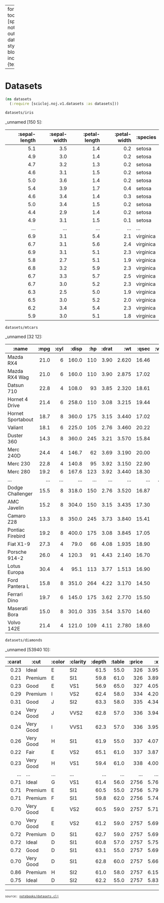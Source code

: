 
---
format:
  html:
    toc: true
    toc-depth: 4
    theme: [spacelab, notebooks/custom.scss]
    output-file: datasets.html
highlight-style: solarized
code-block-background: true
include-in-header: {text: '<link rel = "icon" href = "data:," />'}

---
<style>.table {
    overflow-y: scroll;
}
</style><style>.printedClojure .sourceCode {
  background-color: transparent;
  border-style: none;
}
</style>
<script src="datasets_files/md-default0.js" type="text/javascript"></script><script src="datasets_files/md-default1.js" type="text/javascript"></script>

# Datasets


<div class="sourceClojure">
```clojure
(ns datasets
  (:require [scicloj.noj.v1.datasets :as datasets]))
```
</div>



<div class="sourceClojure">
```clojure
datasets/iris
```
</div>


_unnamed [150 5]:

| :sepal-length | :sepal-width | :petal-length | :petal-width |  :species |
|--------------:|-------------:|--------------:|-------------:|-----------|
|           5.1 |          3.5 |           1.4 |          0.2 |    setosa |
|           4.9 |          3.0 |           1.4 |          0.2 |    setosa |
|           4.7 |          3.2 |           1.3 |          0.2 |    setosa |
|           4.6 |          3.1 |           1.5 |          0.2 |    setosa |
|           5.0 |          3.6 |           1.4 |          0.2 |    setosa |
|           5.4 |          3.9 |           1.7 |          0.4 |    setosa |
|           4.6 |          3.4 |           1.4 |          0.3 |    setosa |
|           5.0 |          3.4 |           1.5 |          0.2 |    setosa |
|           4.4 |          2.9 |           1.4 |          0.2 |    setosa |
|           4.9 |          3.1 |           1.5 |          0.1 |    setosa |
|           ... |          ... |           ... |          ... |       ... |
|           6.9 |          3.1 |           5.4 |          2.1 | virginica |
|           6.7 |          3.1 |           5.6 |          2.4 | virginica |
|           6.9 |          3.1 |           5.1 |          2.3 | virginica |
|           5.8 |          2.7 |           5.1 |          1.9 | virginica |
|           6.8 |          3.2 |           5.9 |          2.3 | virginica |
|           6.7 |          3.3 |           5.7 |          2.5 | virginica |
|           6.7 |          3.0 |           5.2 |          2.3 | virginica |
|           6.3 |          2.5 |           5.0 |          1.9 | virginica |
|           6.5 |          3.0 |           5.2 |          2.0 | virginica |
|           6.2 |          3.4 |           5.4 |          2.3 | virginica |
|           5.9 |          3.0 |           5.1 |          1.8 | virginica |




<div class="sourceClojure">
```clojure
datasets/mtcars
```
</div>


_unnamed [32 12]:

|             :name | :mpg | :cyl | :disp | :hp | :drat |   :wt | :qsec | :vs | :am | :gear | :carb |
|-------------------|-----:|-----:|------:|----:|------:|------:|------:|----:|----:|------:|------:|
|         Mazda RX4 | 21.0 |    6 | 160.0 | 110 |  3.90 | 2.620 | 16.46 |   0 |   1 |     4 |     4 |
|     Mazda RX4 Wag | 21.0 |    6 | 160.0 | 110 |  3.90 | 2.875 | 17.02 |   0 |   1 |     4 |     4 |
|        Datsun 710 | 22.8 |    4 | 108.0 |  93 |  3.85 | 2.320 | 18.61 |   1 |   1 |     4 |     1 |
|    Hornet 4 Drive | 21.4 |    6 | 258.0 | 110 |  3.08 | 3.215 | 19.44 |   1 |   0 |     3 |     1 |
| Hornet Sportabout | 18.7 |    8 | 360.0 | 175 |  3.15 | 3.440 | 17.02 |   0 |   0 |     3 |     2 |
|           Valiant | 18.1 |    6 | 225.0 | 105 |  2.76 | 3.460 | 20.22 |   1 |   0 |     3 |     1 |
|        Duster 360 | 14.3 |    8 | 360.0 | 245 |  3.21 | 3.570 | 15.84 |   0 |   0 |     3 |     4 |
|         Merc 240D | 24.4 |    4 | 146.7 |  62 |  3.69 | 3.190 | 20.00 |   1 |   0 |     4 |     2 |
|          Merc 230 | 22.8 |    4 | 140.8 |  95 |  3.92 | 3.150 | 22.90 |   1 |   0 |     4 |     2 |
|          Merc 280 | 19.2 |    6 | 167.6 | 123 |  3.92 | 3.440 | 18.30 |   1 |   0 |     4 |     4 |
|               ... |  ... |  ... |   ... | ... |   ... |   ... |   ... | ... | ... |   ... |   ... |
|  Dodge Challenger | 15.5 |    8 | 318.0 | 150 |  2.76 | 3.520 | 16.87 |   0 |   0 |     3 |     2 |
|       AMC Javelin | 15.2 |    8 | 304.0 | 150 |  3.15 | 3.435 | 17.30 |   0 |   0 |     3 |     2 |
|        Camaro Z28 | 13.3 |    8 | 350.0 | 245 |  3.73 | 3.840 | 15.41 |   0 |   0 |     3 |     4 |
|  Pontiac Firebird | 19.2 |    8 | 400.0 | 175 |  3.08 | 3.845 | 17.05 |   0 |   0 |     3 |     2 |
|         Fiat X1-9 | 27.3 |    4 |  79.0 |  66 |  4.08 | 1.935 | 18.90 |   1 |   1 |     4 |     1 |
|     Porsche 914-2 | 26.0 |    4 | 120.3 |  91 |  4.43 | 2.140 | 16.70 |   0 |   1 |     5 |     2 |
|      Lotus Europa | 30.4 |    4 |  95.1 | 113 |  3.77 | 1.513 | 16.90 |   1 |   1 |     5 |     2 |
|    Ford Pantera L | 15.8 |    8 | 351.0 | 264 |  4.22 | 3.170 | 14.50 |   0 |   1 |     5 |     4 |
|      Ferrari Dino | 19.7 |    6 | 145.0 | 175 |  3.62 | 2.770 | 15.50 |   0 |   1 |     5 |     6 |
|     Maserati Bora | 15.0 |    8 | 301.0 | 335 |  3.54 | 3.570 | 14.60 |   0 |   1 |     5 |     8 |
|        Volvo 142E | 21.4 |    4 | 121.0 | 109 |  4.11 | 2.780 | 18.60 |   1 |   1 |     4 |     2 |




<div class="sourceClojure">
```clojure
datasets/diamonds
```
</div>


_unnamed [53940 10]:

| :carat |      :cut | :color | :clarity | :depth | :table | :price |   :x |   :y |   :z |
|-------:|-----------|--------|----------|-------:|-------:|-------:|-----:|-----:|-----:|
|   0.23 |     Ideal |      E |      SI2 |   61.5 |   55.0 |    326 | 3.95 | 3.98 | 2.43 |
|   0.21 |   Premium |      E |      SI1 |   59.8 |   61.0 |    326 | 3.89 | 3.84 | 2.31 |
|   0.23 |      Good |      E |      VS1 |   56.9 |   65.0 |    327 | 4.05 | 4.07 | 2.31 |
|   0.29 |   Premium |      I |      VS2 |   62.4 |   58.0 |    334 | 4.20 | 4.23 | 2.63 |
|   0.31 |      Good |      J |      SI2 |   63.3 |   58.0 |    335 | 4.34 | 4.35 | 2.75 |
|   0.24 | Very Good |      J |     VVS2 |   62.8 |   57.0 |    336 | 3.94 | 3.96 | 2.48 |
|   0.24 | Very Good |      I |     VVS1 |   62.3 |   57.0 |    336 | 3.95 | 3.98 | 2.47 |
|   0.26 | Very Good |      H |      SI1 |   61.9 |   55.0 |    337 | 4.07 | 4.11 | 2.53 |
|   0.22 |      Fair |      E |      VS2 |   65.1 |   61.0 |    337 | 3.87 | 3.78 | 2.49 |
|   0.23 | Very Good |      H |      VS1 |   59.4 |   61.0 |    338 | 4.00 | 4.05 | 2.39 |
|    ... |       ... |    ... |      ... |    ... |    ... |    ... |  ... |  ... |  ... |
|   0.71 |     Ideal |      G |      VS1 |   61.4 |   56.0 |   2756 | 5.76 | 5.73 | 3.53 |
|   0.71 |   Premium |      E |      SI1 |   60.5 |   55.0 |   2756 | 5.79 | 5.74 | 3.49 |
|   0.71 |   Premium |      F |      SI1 |   59.8 |   62.0 |   2756 | 5.74 | 5.73 | 3.43 |
|   0.70 | Very Good |      E |      VS2 |   60.5 |   59.0 |   2757 | 5.71 | 5.76 | 3.47 |
|   0.70 | Very Good |      E |      VS2 |   61.2 |   59.0 |   2757 | 5.69 | 5.72 | 3.49 |
|   0.72 |   Premium |      D |      SI1 |   62.7 |   59.0 |   2757 | 5.69 | 5.73 | 3.58 |
|   0.72 |     Ideal |      D |      SI1 |   60.8 |   57.0 |   2757 | 5.75 | 5.76 | 3.50 |
|   0.72 |      Good |      D |      SI1 |   63.1 |   55.0 |   2757 | 5.69 | 5.75 | 3.61 |
|   0.70 | Very Good |      D |      SI1 |   62.8 |   60.0 |   2757 | 5.66 | 5.68 | 3.56 |
|   0.86 |   Premium |      H |      SI2 |   61.0 |   58.0 |   2757 | 6.15 | 6.12 | 3.74 |
|   0.75 |     Ideal |      D |      SI2 |   62.2 |   55.0 |   2757 | 5.83 | 5.87 | 3.64 |



<div style="background-color:grey;height:2px;width:100%;"></div>

<div><pre><small><small>source: <a href="https://github.com/scicloj/noj/blob/main/notebooks/datasets.clj">notebooks/datasets.clj</a></small></small></pre></div>
